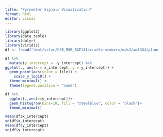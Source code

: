 ```yaml
---
title: "Pyrometer Signals Visualization"
format: html
editor: visual
---
```


```r
library(ggplot2)
library(data.table)
library(dplyr)
library(viridis)
df <- fread("/mnt/vstor/CSE_MSE_RXF131/cradle-members/mds3/aml334/plane-registration/data/pyrometer/segment_summary-0-1.csv")
```

```r
df %>%
  mutate(y_intercept = -y_intercept) %>%
ggplot(., aes(x = x_intercept, y = y_intercept)) +
  geom_point(aes(color = file)) +
    scale_y_log10() +
  theme_minimal() +
  theme(legend.position = "none")
```

```r
df %>%
  ggplot(.,aes(x=y_intercept))+
  geom_histogram(bins=10, fill = "steelblue", color = "black")+
  theme_minimal()
```

```r
mean(df$x_intercept)
sd(df$x_intercept)
mean(df$y_intercept)
sd(df$y_intercept)
```
